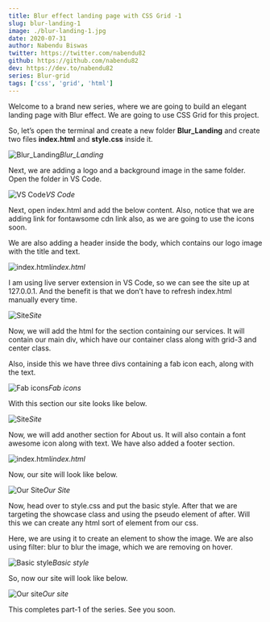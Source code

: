 ```yaml
---
title: Blur effect landing page with CSS Grid -1
slug: blur-landing-1
image: ./blur-landing-1.jpg
date: 2020-07-31
author: Nabendu Biswas
twitter: https://twitter.com/nabendu82
github: https://github.com/nabendu82
dev: https://dev.to/nabendu82
series: Blur-grid
tags: ['css', 'grid', 'html']
---
```


Welcome to a brand new series, where we are going to build an elegant landing page with Blur effect. We are going to use CSS Grid for this project.

So, let’s open the terminal and create a new folder **Blur_Landing** and create two files **index.html** and **style.css** inside it.

![Blur_Landing](https://ik.imagekit.io/thewebdev/Blur-landing/1/1_AMhvmvaB9.png)*Blur_Landing*

Next, we are adding a logo and a background image in the same folder. Open the folder in VS Code.

![VS Code](https://ik.imagekit.io/thewebdev/Blur-landing/1/2_58a6-m3jG.png)*VS Code*

Next, open index.html and add the below content. Also, notice that we are adding link for fontawsome cdn link also, as we are going to use the icons soon.

We are also adding a header inside the body, which contains our logo image with the title and text.

![index.html](https://ik.imagekit.io/thewebdev/Blur-landing/1/3_UHDX52c_ab.png)*index.html*

I am using live server extension in VS Code, so we can see the site up at 127.0.0.1. And the benefit is that we don’t have to refresh index.html manually every time.

![Site](https://ik.imagekit.io/thewebdev/Blur-landing/1/4_nWGIWG9SN7.png)*Site*

Now, we will add the html for the section containing our services. It will contain our main div, which have our container class along with grid-3 and center class.

Also, inside this we have three divs containing a fab icon each, along with the text.

![Fab icons](https://ik.imagekit.io/thewebdev/Blur-landing/1/5_Snf5V6_bt7.png)*Fab icons*

With this section our site looks like below.

![Site](https://ik.imagekit.io/thewebdev/Blur-landing/1/6_PIXAQnENJN.png)*Site*

Now, we will add another section for About us. It will also contain a font awesome icon along with text. We have also added a footer section.

![index.html](https://ik.imagekit.io/thewebdev/Blur-landing/1/7_z0lOAWNMIM.png)*index.html*

Now, our site will look like below.

![Our Site](https://ik.imagekit.io/thewebdev/Blur-landing/1/8_YmD16JhC0p.png)*Our Site*

Now, head over to style.css and put the basic style. After that we are targeting the showcase class and using the pseudo element of after. Will this we can create any html sort of element from our css.

Here, we are using it to create an element to show the image. We are also using filter: blur to blur the image, which we are removing on hover.

![Basic style](https://ik.imagekit.io/thewebdev/Blur-landing/1/9_UNs3nBJPZ.png)*Basic style*

So, now our site will look like below.

![Our site](https://ik.imagekit.io/thewebdev/Blur-landing/1/10_QHhiTD7dd.png)*Our site*

This completes part-1 of the series. See you soon.
